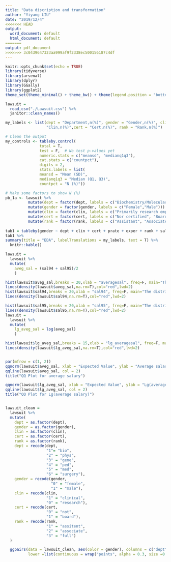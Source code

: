 ```yaml
---
title: "Data discription and transformation"
author: "Yiyang LIU"
date: "2019/12/4"
<<<<<<< HEAD
output:
  word_document: default
  html_document: default
=======
output: pdf_document
>>>>>>> 3c0439647323aa999af9f2338ec500156187c4df
---
```


```r
knitr::opts_chunk$set(echo = TRUE)
library(tidyverse)
library(arsenal)
library(dplyr)
library(GGally)
library(ggplot2)
theme_set(theme_minimal() + theme_bw() + theme(legend.position = "bottom"))
```

```r
lawsuit = 
  read_csv("./Lawsuit.csv") %>% 
  janitor::clean_names()

my_labels <- list(dept = "Department,n(%)", gender = "Gender,n(%)", clin = 
                  "Clin,n(%)",cert = "Cert,n(%)", rank = "Rank,n(%)")

# Clean the output
my_controls <- tableby.control(
               total = T,
               test = F,  # No test p-values yet
               numeric.stats = c("meansd", "medianq1q3"),
               cat.stats = c("countpct"),
               digits = 2,
               stats.labels = list(
               meansd = "Mean (SD)",
               medianq1q3 = "Median (Q1, Q3)",
               countpct = "N (%)"))

# Make some factors to show N (%)
pb_1a <- lawsuit %>% 
          mutate(dept = factor(dept, labels = c("Biochemistry/Molecular Biology", "Physiology","Genetics","Pediatrics","Medicine","Surgery"))) %>%
          mutate(gender = factor(gender, labels = c("Female","Male"))) %>%
          mutate(clin = factor(clin, labels = c("Primarily research emphasis", "Primarily clinical emphasis"))) %>%
          mutate(cert = factor(cert, labels = c("Nor certified", "Board certified"))) %>% 
          mutate(rank = factor(rank, labels = c("Assistant", "Associate", "Full professor"))) 
          
tab1 = tableby(gender ~ dept + clin + cert + prate + exper + rank + sal94 + sal95, data = pb_1a, control = my_controls)
tab1 %>% 
summary(title = "EDA", labelTranslations = my_labels, text = T) %>% 
  knitr::kable()
```

```r
lawsuit = 
  lawsuit %>% 
  mutate(
    aveg_sal = (sal94 + sal95)/2
    )

hist(lawsuit$aveg_sal,breaks = 20,xlab = "averagesal", freq=F, main="The distribution for outcomes")
lines(density(lawsuit$aveg_sal,na.rm=T),col="red",lwd=2)
hist(lawsuit$sal94,breaks = 20,xlab = "sal94", freq=F, main="The distribution for outcomes")
lines(density(lawsuit$sal94,na.rm=T),col="red",lwd=2)

hist(lawsuit$sal95,breaks = 20,xlab = "sal95", freq=F, main="The distribution for outcomes")
lines(density(lawsuit$sal95,na.rm=T),col="red",lwd=2)
lawsuit = 
  lawsuit %>% 
  mutate(
    lg_aveg_sal = log(aveg_sal)
    )

hist(lawsuit$lg_aveg_sal,breaks = 15,xlab = "lg_averagesal", freq=F, main="The distribution for lg_outcomes")
lines(density(lawsuit$lg_aveg_sal,na.rm=T),col="red",lwd=2)


par(mfrow = c(1, 2))
qqnorm(lawsuit$aveg_sal, xlab = "Expected Value", ylab = "Average salary", main = "")
qqline(lawsuit$aveg_sal, col = 2)
title("QQ Plot for average salary")

qqnorm(lawsuit$lg_aveg_sal, xlab = "Expected Value", ylab = "Lg(average salary)", main = "")
qqline(lawsuit$lg_aveg_sal, col = 2)
title("QQ Plot for Lg(average salary)")



```

```r
lawsuit_clean =
  lawsuit %>% 
  mutate(
    dept = as.factor(dept),
    gender = as.factor(gender),
    clin = as.factor(clin),
    cert = as.factor(cert),
    rank = as.factor(rank),
    dept = recode(dept, 
                  "1"= "bio",
                  "2" = "phys",
                  "3" = "gene",
                  "4" = "ped",
                  "5" = "med", 
                  "6" = "surgery"),
    gender = recode(gender, 
                    "0" = "female",
                    "1" = "male"),
    clin = recode(clin, 
                  "1" = "clinical",
                  "0" = "research"),
    cert = recode(cert, 
                  "0" = "not",
                  "1" = "board"),
    rank = recode(rank, 
                  "1" = "assitent",
                  "2" = "associate",
                  "3" = "full")
  ) 
```

```r
  ggpairs(data = lawsuit_clean, aes(color = gender), columns = c("dept", "clin", "cert", "prate", "exper", "rank", "gender", "lg_aveg_sal"),
          lower =list(continuous = wrap("points", alpha = 0.3, size =0.1),combo = wrap("dot", alpha = 0.4, size = 0.2)))
```

